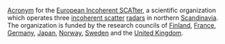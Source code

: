 [[Acronym]] for the [[w:EISCAT|European Incoherent SCATter]], a scientific organization which operates three [[incoherent scatter]] [[radar]]s in northern [[Scandinavia]].  The organization is funded by the research councils of [[Finland]], [[France]], [[Germany]], [[Japan]], [[Norway]], [[Sweden]] and the [[United Kingdom]].